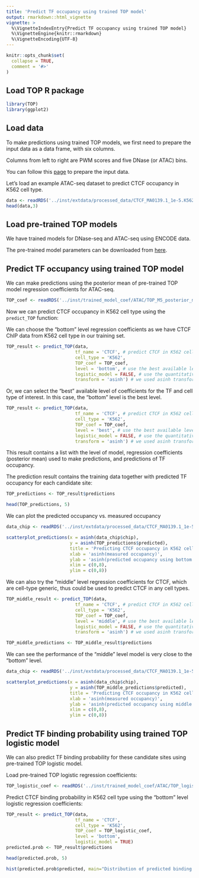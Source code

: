 ```yaml
---
title: 'Predict TF occupancy using trained TOP model'
output: rmarkdown::html_vignette
vignette: >
  %\VignetteIndexEntry{Predict TF occupancy using trained TOP model}
  %\VignetteEngine{knitr::rmarkdown}
  %\VignetteEncoding{UTF-8}
---
```


```r
knitr::opts_chunk$set(
  collapse = TRUE,
  comment = '#>'
)
```

Load TOP R package
---------------------
```r
library(TOP)
library(ggplot2)
```

Load data
-----------

To make predictions using trained TOP models, 
we first need to prepare the input data as a data frame, with six columns.

Columns from left to right are PWM scores and five DNase (or ATAC) bins. 

You can follow this [page](data_preparation.html) to prepare the input data. 

Let's load an example ATAC-seq dataset to predict CTCF occupancy in K562 cell type. 
```r
data <- readRDS('../inst/extdata/processed_data/CTCF_MA0139.1_1e-5.K562.ATAC.M5.combined.data.rds')
head(data,3)
```


Load pre-trained TOP models
--------------------------------

We have trained models for DNase-seq and ATAC-seq using ENCODE data. 

The pre-trained model parameters can be downloaded from 
[here](https://users.cs.duke.edu/~amink/software/).

Predict TF occupancy using trained TOP model
------------------------------------------------

We can make predictions using the posterior mean of 
pre-trained TOP model regression coefficients for ATAC-seq. 

```r
TOP_coef <- readRDS('../inst/trained_model_coef/ATAC/TOP_M5_posterior_mean_coef.rds')
```

Now we can predict CTCF occupancy in K562 cell type using the `predict_TOP` function:

We can choose the "bottom" level regression coefficients 
as we have CTCF ChIP data from K562 cell type in our training set. 
```r
TOP_result <- predict_TOP(data, 
                          tf_name = 'CTCF', # predict CTCF in K562 cell
                          cell_type = 'K562', 
                          TOP_coef = TOP_coef, 
                          level = 'bottom', # use the best available level
                          logistic_model = FALSE, # use the quantitative occupancy model
                          transform = 'asinh') # we used asinh transformation on the ChIP data when training the model
```

Or, we can select the "best" available level of coefficients 
for the TF and cell type of interest. 
In this case, the "bottom" level is the best level.
```r
TOP_result <- predict_TOP(data, 
                          tf_name = 'CTCF', # predict CTCF in K562 cell
                          cell_type = 'K562', 
                          TOP_coef = TOP_coef, 
                          level = 'best', # use the best available level
                          logistic_model = FALSE, # use the quantitative occupancy model
                          transform = 'asinh') # we used asinh transformation on the ChIP data when training the model
```
This result contains a list with the level of model, 
regression coefficients (posterior mean) used to make predictions, 
and predictions of TF occupancy. 

The prediction result contains the training data together with predicted 
TF occupancy for each candidate site:
```r
TOP_predictions <- TOP_result$predictions

head(TOP_predictions, 5)
```

We can plot the predicted occupancy vs. measured occupancy
```r
data_chip <- readRDS('../inst/extdata/processed_data/CTCF_MA0139.1_1e-5.K562.ATAC.M5.ChIP.combined.data.rds')

scatterplot_predictions(x = asinh(data_chip$chip),
                        y = asinh(TOP_predictions$predicted),
                        title = 'Predicting CTCF occupancy in K562 cell',
                        xlab = 'asinh(measured occupancy)',
                        ylab = 'asinh(predicted occupancy using bottom level coefficients)',
                        xlim = c(0,8),
                        ylim = c(0,8))
```

We can also try the "middle" level regression coefficients for CTCF, 
which are cell-type generic, thus could be used to predict CTCF in any cell types.
```r
TOP_middle_result <- predict_TOP(data, 
                          tf_name = 'CTCF', # predict CTCF in K562 cell
                          cell_type = 'K562', 
                          TOP_coef = TOP_coef, 
                          level = 'middle', # use the best available level
                          logistic_model = FALSE, # use the quantitative occupancy model
                          transform = 'asinh') # we used asinh transformation on the ChIP data when training the model

TOP_middle_predictions <- TOP_middle_result$predictions
```

We can see the performance of the "middle" level model is very close to the "bottom" level.
```r
data_chip <- readRDS('../inst/extdata/processed_data/CTCF_MA0139.1_1e-5.K562.ATAC.M5.ChIP.combined.data.rds')

scatterplot_predictions(x = asinh(data_chip$chip),
                        y = asinh(TOP_middle_predictions$predicted),
                        title = 'Predicting CTCF occupancy in K562 cell',
                        xlab = 'asinh(measured occupancy)',
                        ylab = 'asinh(predicted occupancy using middle level coefficients)',
                        xlim = c(0,8),
                        ylim = c(0,8))
```


Predict TF binding probability using trained TOP logistic model
------------------------------------------------------------------

We can also predict TF binding probability for these candidate sites using 
pre-trained TOP logistic model.

Load pre-trained TOP logistic regression coefficients:
```r
TOP_logistic_coef <- readRDS('../inst/trained_model_coef/ATAC/TOP_logistic_M5_posterior_mean_coef.rds')
```

Predict CTCF binding probability in K562 cell type using the "bottom" level 
logistic regression coefficients:
```r
TOP_result <- predict_TOP(data, 
                          tf_name = 'CTCF',
                          cell_type = 'K562',
                          TOP_coef = TOP_logistic_coef, 
                          level = 'bottom',
                          logistic_model = TRUE)
predicted.prob <- TOP_result$predictions

head(predicted.prob, 5)
```

```r
hist(predicted.prob$predicted, main="Distribution of predicted binding probabiliy", xlab="P(bound)")
```

